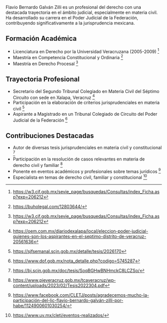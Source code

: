 Flavio Bernardo Galván Zilli es un profesional del derecho con una destacada trayectoria en el ámbito judicial, especialmente en materia civil. Ha desarrollado su carrera en el Poder Judicial de la Federación, contribuyendo significativamente a la jurisprudencia mexicana.

## Formación Académica

- Licenciatura en Derecho por la Universidad Veracruzana (2005-2009) [^1]
- Maestría en Competencia Constitucional y Ordinaria [^2]
- Maestría en Derecho Procesal [^3]

## Trayectoria Profesional

- Secretario del Segundo Tribunal Colegiado en Materia Civil del Séptimo Circuito con sede en Xalapa, Veracruz [^4]
- Participación en la elaboración de criterios jurisprudenciales en materia civil [^5]
- Aspirante a Magistrado en un Tribunal Colegiado de Circuito del Poder Judicial de la Federación [^6]

## Contribuciones Destacadas

- Autor de diversas tesis jurisprudenciales en materia civil y constitucional [^7]
- Participación en la resolución de casos relevantes en materia de derecho civil y familiar [^8]
- Ponente en eventos académicos y profesionales sobre temas jurídicos [^9]
- Especialista en temas de derecho civil, familiar y constitucional [^10]

[^1]: https://w3.cjf.gob.mx/sevie_page/busquedas/Consultas/index_Ficha.asp?exp=206212
[^2]: https://buholegal.com/12803644/
[^3]: https://w3.cjf.gob.mx/sevie_page/busquedas/Consultas/index_Ficha.asp?exp=206212
[^4]: https://oem.com.mx/diariodexalapa/local/eleccion-poder-judicial-quienes-son-los-aspirantes-en-el-septimo-distrito-de-veracruz-20561636
[^5]: https://sjfsemanal.scjn.gob.mx/detalle/tesis/2026170
[^6]: https://www.dof.gob.mx/nota_detalle.php?codigo=5745287
[^7]: https://bj.scjn.gob.mx/doc/tesis/SoqBGHwBNHmckC8LCZSo/
[^8]: https://www.pjeveracruz.gob.mx/tcaveracruz/wp-content/uploads/2023/02/Tesis2022304.pdf
[^9]: https://www.facebook.com/CLETJ/posts/agradecemos-mucho-la-participación-del-lic-flavio-bernardo-galván-zilli-por-habe/1124900601030254/
[^10]: https://www.uv.mx/cletj/eventos-realizados/
